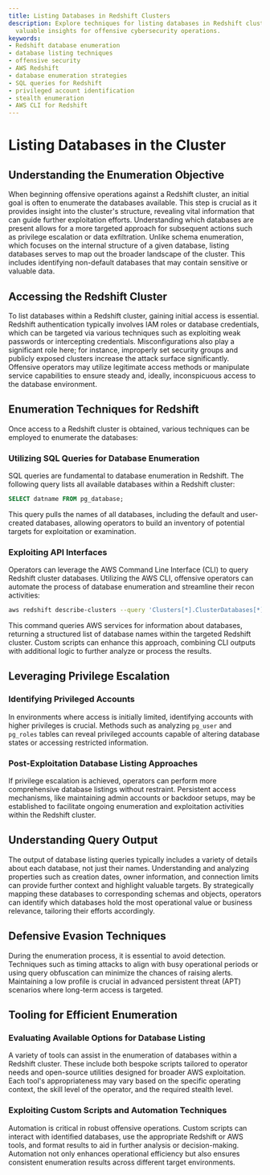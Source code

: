 ```yaml
---
title: Listing Databases in Redshift Clusters
description: Explore techniques for listing databases in Redshift clusters, gaining
  valuable insights for offensive cybersecurity operations.
keywords:
- Redshift database enumeration
- database listing techniques
- offensive security
- AWS Redshift
- database enumeration strategies
- SQL queries for Redshift
- privileged account identification
- stealth enumeration
- AWS CLI for Redshift
---
```


# Listing Databases in the Cluster

## Understanding the Enumeration Objective

When beginning offensive operations against a Redshift cluster, an initial goal is often to enumerate the databases available. This step is crucial as it provides insight into the cluster's structure, revealing vital information that can guide further exploitation efforts. Understanding which databases are present allows for a more targeted approach for subsequent actions such as privilege escalation or data exfiltration. Unlike schema enumeration, which focuses on the internal structure of a given database, listing databases serves to map out the broader landscape of the cluster. This includes identifying non-default databases that may contain sensitive or valuable data.

## Accessing the Redshift Cluster

To list databases within a Redshift cluster, gaining initial access is essential. Redshift authentication typically involves IAM roles or database credentials, which can be targeted via various techniques such as exploiting weak passwords or intercepting credentials. Misconfigurations also play a significant role here; for instance, improperly set security groups and publicly exposed clusters increase the attack surface significantly. Offensive operators may utilize legitimate access methods or manipulate service capabilities to ensure steady and, ideally, inconspicuous access to the database environment.

## Enumeration Techniques for Redshift

Once access to a Redshift cluster is obtained, various techniques can be employed to enumerate the databases:

### Utilizing SQL Queries for Database Enumeration

SQL queries are fundamental to database enumeration in Redshift. The following query lists all available databases within a Redshift cluster:

```sql
SELECT datname FROM pg_database;
```

This query pulls the names of all databases, including the default and user-created databases, allowing operators to build an inventory of potential targets for exploitation or examination.

### Exploiting API Interfaces

Operators can leverage the AWS Command Line Interface (CLI) to query Redshift cluster databases. Utilizing the AWS CLI, offensive operators can automate the process of database enumeration and streamline their recon activities:

```bash
aws redshift describe-clusters --query 'Clusters[*].ClusterDatabases[*].DatabaseName'
```

This command queries AWS services for information about databases, returning a structured list of database names within the targeted Redshift cluster. Custom scripts can enhance this approach, combining CLI outputs with additional logic to further analyze or process the results.

## Leveraging Privilege Escalation

### Identifying Privileged Accounts

In environments where access is initially limited, identifying accounts with higher privileges is crucial. Methods such as analyzing `pg_user` and `pg_roles` tables can reveal privileged accounts capable of altering database states or accessing restricted information.

### Post-Exploitation Database Listing Approaches

If privilege escalation is achieved, operators can perform more comprehensive database listings without restraint. Persistent access mechanisms, like maintaining admin accounts or backdoor setups, may be established to facilitate ongoing enumeration and exploitation activities within the Redshift cluster.

## Understanding Query Output

The output of database listing queries typically includes a variety of details about each database, not just their names. Understanding and analyzing properties such as creation dates, owner information, and connection limits can provide further context and highlight valuable targets. By strategically mapping these databases to corresponding schemas and objects, operators can identify which databases hold the most operational value or business relevance, tailoring their efforts accordingly.

## Defensive Evasion Techniques

During the enumeration process, it is essential to avoid detection. Techniques such as timing attacks to align with busy operational periods or using query obfuscation can minimize the chances of raising alerts. Maintaining a low profile is crucial in advanced persistent threat (APT) scenarios where long-term access is targeted.

## Tooling for Efficient Enumeration

### Evaluating Available Options for Database Listing

A variety of tools can assist in the enumeration of databases within a Redshift cluster. These include both bespoke scripts tailored to operator needs and open-source utilities designed for broader AWS exploitation. Each tool's appropriateness may vary based on the specific operating context, the skill level of the operator, and the required stealth level. 

### Exploiting Custom Scripts and Automation Techniques

Automation is critical in robust offensive operations. Custom scripts can interact with identified databases, use the appropriate Redshift or AWS tools, and format results to aid in further analysis or decision-making. Automation not only enhances operational efficiency but also ensures consistent enumeration results across different target environments.